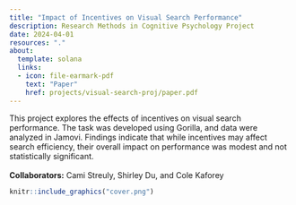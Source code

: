 ```yaml
---
title: "Impact of Incentives on Visual Search Performance"
description: Research Methods in Cognitive Psychology Project
date: 2024-04-01
resources: "."
about: 
  template: solana
  links: 
  - icon: file-earmark-pdf
    text: "Paper"
    href: projects/visual-search-proj/paper.pdf
---
```


This project explores the effects of incentives on visual search performance. The task was developed using Gorilla, and data were analyzed in Jamovi. Findings indicate that while incentives may affect search efficiency, their overall impact on performance was modest and not statistically significant.\
\
**Collaborators:** Cami Streuly, Shirley Du, and Cole Kaforey

```r
knitr::include_graphics("cover.png")
```
